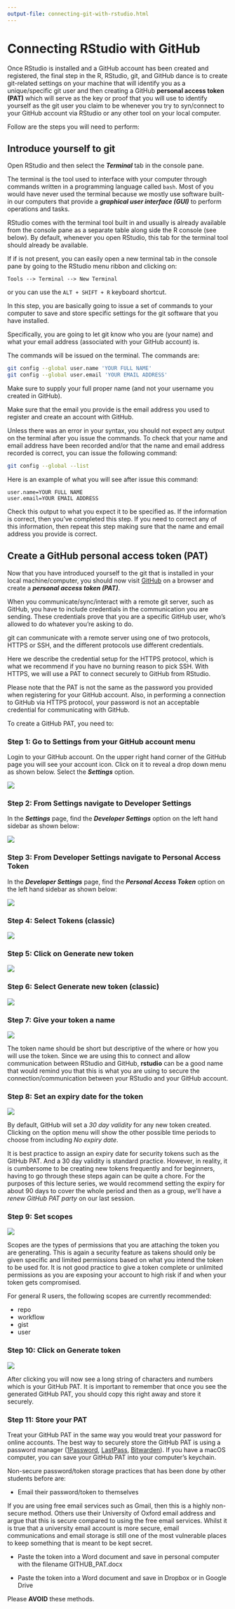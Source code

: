 ```yaml
---
output-file: connecting-git-with-rstudio.html
---
```


# Connecting RStudio with GitHub {#sec-connect-rstudio-github}

Once RStudio is installed and a GitHub account has been created and registered, the final step in the R, RStudio, git, and GitHub dance is to create git-related settings on your machine that will identify you as a unique/specific git user and then creating a GitHub **personal access token (PAT)** which will serve as the key or proof that you will use to identify yourself as the git user you claim to be whenever you try to syn/connect to your GitHub account via RStudio or any other tool on your local computer.

Follow are the steps you will need to perform:

## Introduce yourself to git {#introduce-to-git}

Open RStudio and then select the ***Terminal*** tab in the console pane.

The terminal is the tool used to interface with your computer through commands written in a programming language called `bash`. Most of you would have never used the terminal because we mostly use software built-in our computers that provide a ***graphical user interface (GUI)*** to perform operations and tasks.

RStudio comes with the terminal tool built in and usually is already available from the console pane as a separate table along side the R console (see below). By default, whenever you open RStudio, this tab for the terminal tool should already be available.

If if is not present, you can easily open a new terminal tab in the console pane by going to the RStudio menu ribbon and clicking on:

```
Tools --> Terminal --> New Terminal
```

or you can use the `ALT + SHIFT + R` keyboard shortcut.

In this step, you are basically going to issue a set of commands to your computer to save and store specific settings for the git software that you have installed.

Specifically, you are going to let git know who you are (your name) and what your email address (associated with your GitHub account) is.

The commands will be issued on the terminal. The commands are:

```Bash
git config --global user.name 'YOUR FULL NAME'
git config --global user.email 'YOUR EMAIL ADDRESS'
```

Make sure to supply your full proper name (and not your username you created in GitHub).

Make sure that the email you provide is the email address you used to register and create an account with GitHub.

Unless there was an error in your syntax, you should not expect any output on the terminal after you issue the commands. To check that your name and email address have been recorded and/or that the name and email address recorded is correct, you can issue the following command:

```Bash
git config --global --list
```

Here is an example of what you will see after issue this command:

```
user.name=YOUR FULL NAME
user.email=YOUR EMAIL ADDRESS
```

Check this output to what you expect it to be specified as. If the information is correct, then you've completed this step. If you need to correct any of this information, then repeat this step making sure that the name and email address you provide is correct.

## Create a GitHub personal access token (PAT)

Now that you have introduced yourself to the git that is installed in your local machine/computer, you should now visit [GitHub](https://github.com) on a browser and create a ***personal access token (PAT)***.

When you communicate/sync/interact with a remote git server, such as GitHub, you have to include credentials in the communication you are sending. These credentials prove that you are a specific GitHub user, who’s allowed to do whatever you’re asking to do.

git can communicate with a remote server using one of two protocols, HTTPS or SSH, and the different protocols use different credentials.

Here we describe the credential setup for the HTTPS protocol, which is what we recommend if you have no burning reason to pick SSH. With HTTPS, we will use a PAT to connect securely to GitHub from RStudio.

Please note that the PAT is not the same as the password you provided when registering for your GitHub account. Also, in performing a connection to GitHub via HTTPS protocol, your password is not an acceptable credential for communicating with GitHub.

To create a GitHub PAT, you need to:

### Step 1: Go to Settings from your GitHub account menu {.unnumbered}

Login to your GitHub account. On the upper right hand corner of the GitHub page you will see your account icon. Click on it to reveal a drop down menu as shown below. Select the ***Settings*** option.

![](images/github_pat2.png)

### Step 2: From Settings navigate to Developer Settings {.unnumbered}

In the ***Settings*** page, find the ***Developer Settings*** option on the left hand sidebar as shown below:

![](images/github_pat3.png)

### Step 3: From Developer Settings navigate to Personal Access Token {.unnumbered}

In the ***Developer Settings*** page, find the ***Personal Access Token*** option on the left hand sidebar as shown below:

![](images/github_pat4.png)

### Step 4: Select Tokens (classic) {.unnumbered}

![](images/github_pat5.png)

### Step 5: Click on Generate new token

![](images/github_pat7.png)

### Step 6: Select Generate new token (classic) {.unnumbered}

![](images/github_pat8.png)

### Step 7: Give your token a name {.unnumbered}

![](images/github_pat9.png)

The token name should be short but descriptive of the where or how you will use the token. Since we are using this to connect and allow communication between RStudio and GitHub, **rstudio** can be a good name that would remind you that this is what you are using to secure the connection/communication between your RStudio and your GitHub account.

### Step 8: Set an expiry date for the token {.unnumbered}

![](images/github_pat9.png)

By default, GitHub will set a *30 day validity* for any new token created. Clicking on the option menu will show the other possible time periods to choose from including *No expiry date*.

It is best practice to assign an expiry date for security tokens such as the GitHub PAT. And a 30 day validity is standard practice. However, in reality, it is cumbersome to be creating new tokens frequently and for beginners, having to go through these steps again can be quite a chore. For the purposes of this lecture series, we would recommend setting the expiry for about 90 days to cover the whole period and then as a group, we'll have a *renew GitHub PAT party* on our last session.

### Step 9: Set scopes {.unnumbered}

![](images/github_pat10.png)

Scopes are the types of permissions that you are attaching the token you are generating. This is again a security feature as takens should only be given specific and limited permissions based on what you intend the token to be used for. It is not good practice to give a token complete or unlimited permissions as you are exposing your account to high risk if and when your token gets compromised.

For general R users, the following scopes are currently recommended:

* repo
* workflow
* gist
* user

### Step 10: Click on Generate token {.unnumbered}

![](images/github_pat11.png)

After clicking you will now see a long string of characters and numbers which is your GitHub PAT. It is important to remember that once you see the generated GitHub PAT, you should copy this right away and store it securely. 

### Step 11: Store your PAT {.unnumbered}

Treat your GitHub PAT in the same way you would treat your password for online accounts. The best way to securely store the GitHub PAT is using a password manager ([1Password](https://1password.com/), [LastPass](https://www.lastpass.com/), [Bitwarden](https://bitwarden.com/)). If you have a macOS computer, you can save your GitHub PAT into your computer's keychain.

Non-secure password/token storage practices that has been done by other students before are:

* Email their password/token to themselves

If you are using free email services such as Gmail, then this is a highly non-secure method. Others use their University of Oxford email address and argue that this is secure compared to using the free email services. Whilst it is true that a university email account is more secure, email communications and email storage is still one of the most vulnerable places to keep something that is meant to be kept secret.

* Paste the token into a Word document and save in personal computer with the filename GITHUB_PAT.docx

* Paste the token into a Word document and save in Dropbox or in Google Drive

Please **AVOID** these methods.
